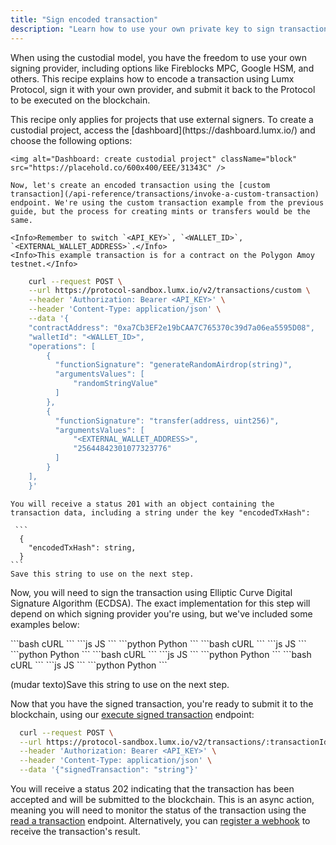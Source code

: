 ```yaml
---
title: "Sign encoded transaction"
description: "Learn how to use your own private key to sign transactions"
---
```


When using the custodial model, you have the freedom to use your own signing provider, including options like Fireblocks MPC, Google HSM, and others. This recipe explains how to encode a transaction using Lumx Protocol, sign it with your own provider, and submit it back to the Protocol to be executed on the blockchain.

<Warning>
  This recipe only applies for projects that use external signers.
</Warning>

<Steps>
  <Step title="Create a custodial project">
    To create a custodial project, access the [dashboard](https://dashboard.lumx.io/) and choose the following options: 

    <img alt="Dashboard: create custodial project" className="block" src="https://placehold.co/600x400/EEE/31343C" />
    
  </Step>
  <Step title="Encode a transaction">

    Now, let's create an encoded transaction using the [custom transaction](/api-reference/transactions/invoke-a-custom-transaction) endpoint. We're using the custom transaction example from the previous guide, but the process for creating mints or transfers would be the same.

    <Info>Remember to switch `<API_KEY>`, `<WALLET_ID>`, `<EXTERNAL_WALLET_ADDRESS>`.</Info>
    <Info>This example transaction is for a contract on the Polygon Amoy testnet.</Info>

<CodeGroup>

```bash cURL
    curl --request POST \
    --url https://protocol-sandbox.lumx.io/v2/transactions/custom \
    --header 'Authorization: Bearer <API_KEY>' \
    --header 'Content-Type: application/json' \
    --data '{
    "contractAddress": "0xa7Cb3EF2e19bCAA7C765370c39d7a06ea5595D08",
    "walletId": "<WALLET_ID>",
    "operations": [
        {
          "functionSignature": "generateRandomAirdrop(string)",
          "argumentsValues": [
              "randomStringValue"
          ]
        },
        {
          "functionSignature": "transfer(address, uint256)",
          "argumentsValues": [
              "<EXTERNAL_WALLET_ADDRESS>",
              "25644842301077323776"
          ]
        }
    ],
    }'
```

</CodeGroup>

    You will receive a status 201 with an object containing the transaction data, including a string under the key "encodedTxHash":
    
     ```
      {
        "encodedTxHash": string,
      }
    ```
    Save this string to use on the next step.

  </Step>
  <Step title="Sign the transaction">

  Now, you will need to sign the transaction using Elliptic Curve Digital Signature Algorithm (ECDSA). The exact implementation for this step will depend on which signing provider you're using, but we've included some examples below:

  <Tabs>
  <Tab title="Google HSM">
  <CodeGroup>
```bash cURL
```
```js JS
```
```python Python
```
  </CodeGroup>
  </Tab>
  <Tab title="Fireblocks">
  <CodeGroup>
```bash cURL
```
```js JS
```
```python Python
```
  </CodeGroup>
  </Tab>
  <Tab title="AWS">
  <CodeGroup>
```bash cURL
```
```js JS
```
```python Python
```
  </CodeGroup>
  </Tab>
  <Tab title="BitGo">
  <CodeGroup>
```bash cURL
```
```js JS
```
```python Python
```
  </CodeGroup>
  </Tab>
</Tabs>

  (mudar texto)Save this string to use on the next step.

  </Step>
  <Step title="Execute the signed transaction">

  Now that you have the signed transaction, you're ready to submit it to the blockchain, using our [execute signed transaction](/api-reference/transactions/execute-signed-transaction) endpoint:

  ```bash cURL
    curl --request POST \
    --url https://protocol-sandbox.lumx.io/v2/transactions/:transactionId/execute \
    --header 'Authorization: Bearer <API_KEY>' \
    --header 'Content-Type: application/json' \
    --data '{"signedTransaction": "string"}'
```

  You will receive a status 202 indicating that the transaction has been accepted and will be submitted to the blockchain. This is an async action, meaning you will need to monitor the status of the transaction using the [read a transaction](/api-reference/transactions/read-a-transaction) endpoint. Alternatively, you can [register a webhook](/guides/recipes/register-a-webhook) to receive the transaction's result.

  </Step>
</Steps>

<Snippet file="troubleshooting.mdx" />
